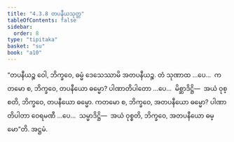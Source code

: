 ```yaml
---
title: "4.3.8 တပနီယသုတ္တ"
tableOfContents: false
sidebar:
  order: 8
type: "tipitaka"
basket: "su"
book: "a10"
---
```



<DynamicBreadcrumb />

<Division number="185" book="a10" e="ch" v="17" p="484">

<Paragraph number="1342" book="a10">
“တပနီယဉ္စ ဝေါ, ဘိက္ခဝေ, ဓမ္မံ ဒေသေဿာမိ အတပနီယဉ္စ. တံ သုဏာထ …ပေ…  ကတမော စ, ဘိက္ခဝေ, တပနီယော ဓမ္မော? ပါဏာတိပါတော …ပေ…  မိစ္ဆာဒိဋ္ဌိ—  အယံ ဝုစ္စတိ, ဘိက္ခဝေ, တပနီယော ဓမ္မော.
</Paragraph>

<Paragraph number="1343" book="a10">
ကတမော စ, ဘိက္ခဝေ, အတပနီယော ဓမ္မော? ပါဏာတိပါတာ ဝေရမဏီ …ပေ…  သမ္မာဒိဋ္ဌိ—  အယံ ဝုစ္စတိ, ဘိက္ခဝေ, အတပနီယော ဓမ္မော”တိ.

</Paragraph>
</Division>

<Paragraph number="1344" type="center" book="a10">
အဋ္ဌမံ.
</Paragraph>